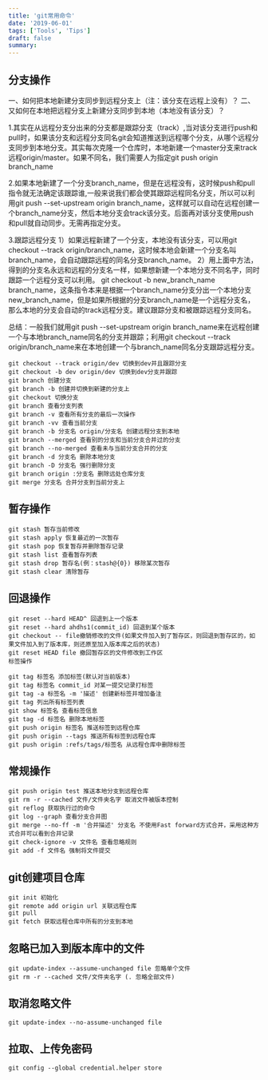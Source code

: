 ```yaml
---
title: 'git常用命令'
date: '2019-06-01'
tags: ['Tools', 'Tips']
draft: false
summary: 
---
```


## 分支操作

一、如何把本地新建分支同步到远程分支上（注：该分支在远程上没有）？
二、又如何在本地把远程分支上新建分支同步到本地（本地没有该分支）？

1.其实在从远程分支分出来的分支都是跟踪分支（track）,当对该分支进行push和pull时，如果该分支和远程分支同名git会知道推送到远程哪个分支，从哪个远程分支同步到本地分支。其实每次克隆一个仓库时，本地新建一个master分支来track远程origin/master。如果不同名，我们需要人为指定git push origin branch_name

2.如果本地新建了一个分支branch_name，但是在远程没有，这时候push和pull指令就无法确定该跟踪谁,一般来说我们都会使其跟踪远程同名分支，所以可以利用git push --set-upstream origin branch_name，这样就可以自动在远程创建一个branch_name分支，然后本地分支会track该分支。后面再对该分支使用push和pull就自动同步。无需再指定分支。

3.跟踪远程分支
1）如果远程新建了一个分支，本地没有该分支，可以用git checkout --track origin/branch_name，这时候本地会新建一个分支名叫branch_name，会自动跟踪远程的同名分支branch_name。
2）用上面中方法，得到的分支名永远和远程的分支名一样，如果想新建一个本地分支不同名字，同时跟踪一个远程分支可以利用。
git checkout -b new_branch_name branch_name，这条指令本来是根据一个branch_name分支分出一个本地分支new_branch_name，但是如果所根据的分支branch_name是一个远程分支名，那么本地的分支会自动的track远程分支。建议跟踪分支和被跟踪远程分支同名。

总结：一般我们就用git push --set-upstream origin branch_name来在远程创建一个与本地branch_name同名的分支并跟踪；利用git checkout --track origin/branch_name来在本地创建一个与branch_name同名分支跟踪远程分支。

```
git checkout --track origin/dev 切换到dev并且跟踪分支
git checkout -b dev origin/dev 切换到dev分支并跟踪  
git branch 创建分支
git branch -b 创建并切换到新建的分支上
git checkout 切换分支
git branch 查看分支列表
git branch -v 查看所有分支的最后一次操作
git branch -vv 查看当前分支
git branch -b 分支名 origin/分支名 创建远程分支到本地
git branch --merged 查看别的分支和当前分支合并过的分支
git branch --no-merged 查看未与当前分支合并的分支
git branch -d 分支名 删除本地分支
git branch -D 分支名 强行删除分支
git branch origin :分支名 删除远处仓库分支
git merge 分支名 合并分支到当前分支上
```

## 暂存操作
```
git stash 暂存当前修改
git stash apply 恢复最近的一次暂存
git stash pop 恢复暂存并删除暂存记录
git stash list 查看暂存列表
git stash drop 暂存名(例：stash@{0}) 移除某次暂存
git stash clear 清除暂存
```

## 回退操作
```
git reset --hard HEAD^ 回退到上一个版本
git reset --hard ahdhs1(commit_id) 回退到某个版本
git checkout -- file撤销修改的文件(如果文件加入到了暂存区，则回退到暂存区的，如果文件加入到了版本库，则还原至加入版本库之后的状态)
git reset HEAD file 撤回暂存区的文件修改到工作区
标签操作

git tag 标签名 添加标签(默认对当前版本)
git tag 标签名 commit_id 对某一提交记录打标签
git tag -a 标签名 -m '描述' 创建新标签并增加备注
git tag 列出所有标签列表
git show 标签名 查看标签信息
git tag -d 标签名 删除本地标签
git push origin 标签名 推送标签到远程仓库
git push origin --tags 推送所有标签到远程仓库
git push origin :refs/tags/标签名 从远程仓库中删除标签
```

## 常规操作
```
git push origin test 推送本地分支到远程仓库
git rm -r --cached 文件/文件夹名字 取消文件被版本控制
git reflog 获取执行过的命令
git log --graph 查看分支合并图
git merge --no-ff -m '合并描述' 分支名 不使用Fast forward方式合并，采用这种方式合并可以看到合并记录
git check-ignore -v 文件名 查看忽略规则
git add -f 文件名 强制将文件提交
```

## git创建项目仓库
```
git init 初始化
git remote add origin url 关联远程仓库
git pull
git fetch 获取远程仓库中所有的分支到本地
```

## 忽略已加入到版本库中的文件
```
git update-index --assume-unchanged file 忽略单个文件
git rm -r --cached 文件/文件夹名字 (. 忽略全部文件)
```

## 取消忽略文件
```
git update-index --no-assume-unchanged file
```

## 拉取、上传免密码
```
git config --global credential.helper store
```